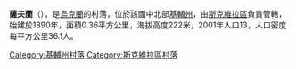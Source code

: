 {{coord|49|41|52|N|29|33|12|E|scale:30000|display=title}}

'''薩夫蘭'''（{{lang-uk|Саврань}}），是[[烏克蘭|烏克蘭]]的村落，位於該國中北部[[基輔州|基輔州]]，由[[斯克維拉區|斯克維拉區]]負責管轄，始建於1890年，面積0.36平方公里，海拔高度222米，2001年人口13，人口密度每平方公里36.1人。

{{DEFAULTSORT:Саврань}}
[[Category:基輔州村落|Category:基輔州村落]]
[[Category:斯克維拉區村落|Category:斯克維拉區村落]]


{{Kiev-geo-stub}}